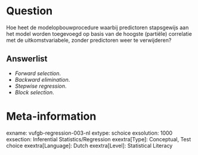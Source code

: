 Question
========
Hoe heet de modelopbouwprocedure waarbij predictoren stapsgewijs aan het model worden toegevoegd op basis van de hoogste (partiële) correlatie met de uitkomstvariabele, zonder predictoren weer te verwijderen?

Answerlist
----------
* *Forward selection*.
* *Backward elimination*.
* *Stepwise regression*.
* *Block selection*.

Meta-information
================
exname: vufgb-regression-003-nl
extype: schoice
exsolution: 1000
exsection: Inferential Statistics/Regression
exextra[Type]: Conceptual, Test choice
exextra[Language]: Dutch
exextra[Level]: Statistical Literacy
